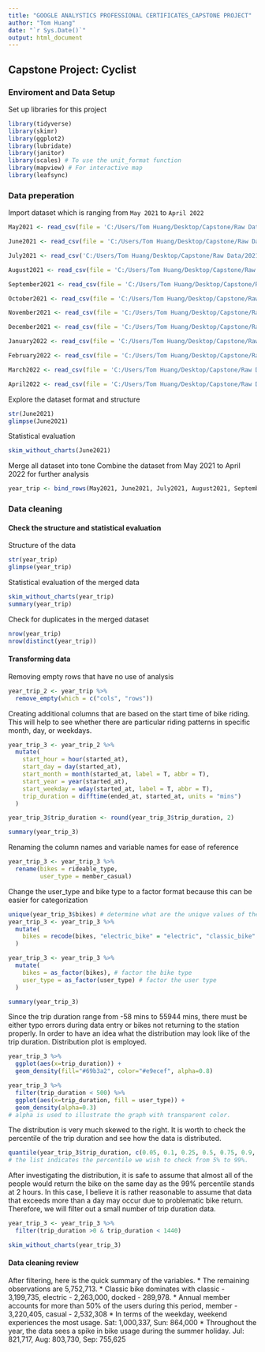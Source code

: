 ```yaml
---
title: "GOOGLE ANALYSTICS PROFESSIONAL CERTIFICATES_CAPSTONE PROJECT"
author: "Tom Huang"
date: "`r Sys.Date()`"
output: html_document
---
```


## Capstone Project: Cyclist

### Enviroment and Data Setup
Set up libraries for this project
```r
library(tidyverse)
library(skimr)
library(ggplot2)
library(lubridate)
library(janitor)
library(scales) # To use the unit_format function
library(mapview) # For interactive map 
library(leafsync)
```


### Data preperation
Import dataset which is ranging from `May 2021` to `April 2022`
```r
May2021 <- read_csv(file = 'C:/Users/Tom Huang/Desktop/Capstone/Raw Data/202105-divvy-tripdata/202105-divvy-tripdata.csv')

June2021 <- read_csv(file = 'C:/Users/Tom Huang/Desktop/Capstone/Raw Data/202106-divvy-tripdata/202106-divvy-tripdata.csv')

July2021 <- read_csv('C:/Users/Tom Huang/Desktop/Capstone/Raw Data/202107-divvy-tripdata/202107-divvy-tripdata.csv')

August2021 <- read_csv(file = 'C:/Users/Tom Huang/Desktop/Capstone/Raw Data/202108-divvy-tripdata/202108-divvy-tripdata.csv')

September2021 <- read_csv(file = 'C:/Users/Tom Huang/Desktop/Capstone/Raw Data/202109-divvy-tripdata/202109-divvy-tripdata.csv')

October2021 <- read_csv(file = 'C:/Users/Tom Huang/Desktop/Capstone/Raw Data/202110-divvy-tripdata/202110-divvy-tripdata.csv')

November2021 <- read_csv(file = 'C:/Users/Tom Huang/Desktop/Capstone/Raw Data/202111-divvy-tripdata/202111-divvy-tripdata.csv')

December2021 <- read_csv(file = 'C:/Users/Tom Huang/Desktop/Capstone/Raw Data/202112-divvy-tripdata/202112-divvy-tripdata.csv')

January2022 <- read_csv(file = 'C:/Users/Tom Huang/Desktop/Capstone/Raw Data/202201-divvy-tripdata/202201-divvy-tripdata.csv')

February2022 <- read_csv(file = 'C:/Users/Tom Huang/Desktop/Capstone/Raw Data/202202-divvy-tripdata/202202-divvy-tripdata.csv')

March2022 <- read_csv(file = 'C:/Users/Tom Huang/Desktop/Capstone/Raw Data/202203-divvy-tripdata/202203-divvy-tripdata.csv')

April2022 <- read_csv(file = 'C:/Users/Tom Huang/Desktop/Capstone/Raw Data/202204-divvy-tripdata/202204-divvy-tripdata.csv')
```

Explore the dataset format and structure
```r
str(June2021)
glimpse(June2021)
```

Statistical evaluation
```r
skim_without_charts(June2021)
```

Merge all dataset into tone
Combine the dataset from May 2021 to April 2022 for further analysis
```r
year_trip <- bind_rows(May2021, June2021, July2021, August2021, September2021, October2021, November2021, December2021, January2022, February2022, March2022, April2022)
```

### Data cleaning

#### Check the structure and statistical evaluation
Structure of the data
```r
str(year_trip)
glimpse(year_trip)
```

Statistical evaluation of the merged data
```r
skim_without_charts(year_trip)
summary(year_trip)
```

Check for duplicates in the merged dataset
```r
nrow(year_trip)
nrow(distinct(year_trip))
```

#### Transforming data
Removing empty rows that have no use of analysis

```r
year_trip_2 <- year_trip %>%
  remove_empty(which = c("cols", "rows"))
```

Creating additional columns that are based on the start time of bike riding. This will help to see whether there are particular riding patterns in specific month, day, or weekdays. 
```r
year_trip_3 <- year_trip_2 %>%
  mutate(
    start_hour = hour(started_at),
    start_day = day(started_at),
    start_month = month(started_at, label = T, abbr = T),
    start_year = year(started_at),
    start_weekday = wday(started_at, label = T, abbr = T),
    trip_duration = difftime(ended_at, started_at, units = "mins")
  )

year_trip_3$trip_duration <- round(year_trip_3$trip_duration, 2)

summary(year_trip_3)
```

Renaming the column names and variable names for ease of reference
```r
year_trip_3 <- year_trip_3 %>%
  rename(bikes = rideable_type,
         user_type = member_casual)
```

Change the user_type and bike type to a factor format because this can be easier for categorization
```r
unique(year_trip_3$bikes) # determine what are the unique values of the bike type
year_trip_3 <- year_trip_3 %>%
  mutate(
    bikes = recode(bikes, "electric_bike" = "electric", "classic_bike" = "classic", "docked_bike" = "docked")
  )

year_trip_3 <- year_trip_3 %>%
  mutate(
    bikes = as_factor(bikes), # factor the bike type
    user_type = as_factor(user_type) # factor the user type
  )

summary(year_trip_3)
```

Since the trip duration range from -58 mins to 55944 mins, there must be either typo errors during data entry or bikes not returning to the station properly. In order to have an idea what the distribution may look like of the trip duration. Distribution plot is employed. 
```r
year_trip_3 %>%
  ggplot(aes(x=trip_duration)) +
  geom_density(fill="#69b3a2", color="#e9ecef", alpha=0.8)

year_trip_3 %>%
  filter(trip_duration < 500) %>%
  ggplot(aes(x=trip_duration, fill = user_type)) +
  geom_density(alpha=0.3) 
# alpha is used to illustrate the graph with transparent color.
```

The distribution is very much skewed to the right. It is worth to check the percentile of the trip duration and see how the data is distributed. 
```r
quantile(year_trip_3$trip_duration, c(0.05, 0.1, 0.25, 0.5, 0.75, 0.9, 0.95, 0.99)) 
# the list indicates the percentile we wish to check from 5% to 99%. 
```

After investigating the distribution, it is safe to assume that almost all of the people would return the bike on the same day as the 99% percentile stands at 2 hours. In this case, I believe it is rather reasonable to assume that data that exceeds more than a day may occur due to problematic bike return. Therefore, we will filter out a small number of trip duration data.
```r
year_trip_3 <- year_trip_3 %>%
  filter(trip_duration >0 & trip_duration < 1440)

skim_without_charts(year_trip_3)
```

#### Data cleaning review
After filtering, here is the quick summary of the variables. 
* The remaining observations are 5,752,713. 
* Classic bike dominates with classic - 3,199,735, electric - 2,263,000, docked - 289,978.
* Annual member accounts for more than 50% of the users during this period, member - 3,220,405, casual - 2,532,308 
* In terms of the weekday, weekend experiences the most usage. Sat: 1,000,337, Sun: 864,000
* Throughout the year, the data sees a spike in bike usage during the summer holiday. Jul: 821,717, Aug: 803,730, Sep: 755,625
